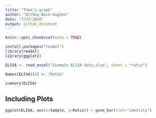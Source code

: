```yaml
---
title: "Thea's graph"
author: "Althea Bock-Hughes"
date: "7/27/2020"
output: github_document
---
```


```r
knitr::opts_chunk$set(echo = TRUE)

install.packages("readxl")
library(readxl)
library(ggplot2)


```



```r
ELISA <- read_excel("Example ELISA data.xlsx", sheet = "ratio")

Names(ELISA)[4] <- "Ratio"

summary(ELISA)
```

## Including Plots



```r
ggplot(ELISA, aes(x=Sample, y=Ratio)) + geom_bar(stat="identity")
```


